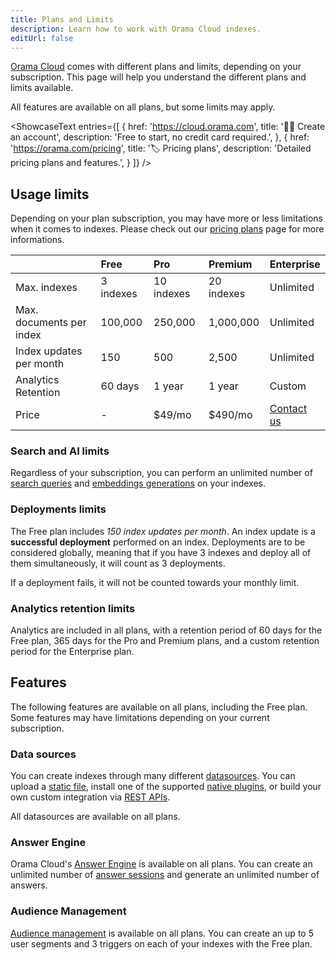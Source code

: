 ```yaml
---
title: Plans and Limits
description: Learn how to work with Orama Cloud indexes.
editUrl: false
---
```


[Orama Cloud](https://cloud.orama.com) comes with different plans and limits, depending on your subscription. This page will help you understand the different plans and limits available. 

All features are available on all plans, but some limits may apply.

<ShowcaseText
  entries={[
    {
      href: 'https://cloud.orama.com',
      title: '👩‍💻 Create an account',
      description: 'Free to start, no credit card required.',
    },
    {
      href: 'https://orama.com/pricing',
      title: '🏷️ Pricing plans',
      description: 'Detailed pricing plans and features.',
    }
  ]}
/>

## Usage limits

Depending on your plan subscription, you may have more or less limitations when it comes to indexes. Please check out our <a href="https://orama.com/pricing" target="_blank">pricing plans</a> page for more informations.

|                           | Free       | Pro        | Premium     | Enterprise                          |
| ------------------------- | :--------- | :--------- | :---------- | :---------------------------------- |
| Max. indexes              | 3 indexes  | 10 indexes | 20 indexes  | Unlimited                           |
| Max. documents per index  | 100,000    | 250,000    | 1,000,000   | Unlimited                           |
| Index updates per month   | 150        | 500        | 2,500       | Unlimited                           |
| Analytics Retention       | 60 days    | 1 year     | 1 year      | Custom                              |
| Price                     | -          | $49/mo     | $490/mo     | [Contact us](mailto:info@orama.com) |


### Search and AI limits

Regardless of your subscription, you can perform an unlimited number of [search queries](/cloud/performing-search/) and [embeddings generations](/cloud/orama-ai/automatic-embeddings-generation) on your indexes.

### Deployments limits

The Free plan includes *150 index updates per month*. An index update is a **successful deployment** performed on an index. Deployments are to be considered globally, meaning that if you have 3 indexes and deploy all of them simultaneously, it will count as 3 deployments.

If a deployment fails, it will not be counted towards your monthly limit.

### Analytics retention limits

Analytics are included in all plans, with a retention period of 60 days for the Free plan, 365 days for the Pro and Premium plans, and a custom retention period for the Enterprise plan.

## Features

The following features are available on all plans, including the Free plan. Some features may have limitations depending on your current subscription.

### Data sources

You can create indexes through many different [datasources](/cloud/data-sources/introduction-to-data-sources). You can upload a [static file](/cloud/data-sources/custom-integrations/json-file), install one of the supported [native plugins](/cloud/data-sources/native-integrations/), or build your own custom integration via [REST APIs](/cloud/data-sources/custom-integrations/rest-apis).

All datasources are available on all plans.

### Answer Engine

Orama Cloud's [Answer Engine](/cloud/answer-engine/) is available on all plans. You can create an unlimited number of [answer sessions](/cloud/answer-engine/creating-an-answer-session) and generate an unlimited number of answers.

### Audience Management

[Audience management](/cloud/audience-management/introduction) is available on all plans. You can create an up to 5 user segments and 3 triggers on each of your indexes with the Free plan. 